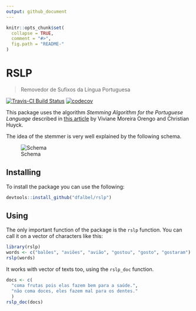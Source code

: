 ```yaml
---
output: github_document
---
```


<!-- README.md is generated from README.Rmd. Please edit that file -->

```r
knitr::opts_chunk$set(
  collapse = TRUE,
  comment = "#>",
  fig.path = "README-"
)
```

# RSLP
> Removedor de Sufixos da Língua Portuguesa

[![Travis-CI Build Status](https://travis-ci.org/dfalbel/rslp.svg?branch=master)](https://travis-ci.org/dfalbel/rslp)
[![codecov](https://codecov.io/gh/dfalbel/rslp/branch/master/graph/badge.svg)](https://codecov.io/gh/dfalbel/rslp)

This package uses the algorithm *Stemming Algorithm for the Portuguese Language* described in [this article](http://doi.ieeecomputersociety.org/10.1109/SPIRE.2001.10024) by Viviane Moreira Orengo and Christian Huyck.

The idea of the stemmer is very well explained by the following schema.

![Schema](README-schema.PNG)

## Installing

To install the package you can use the following:

```r
devtools::install_github("dfalbel/rslp")
```

## Using

The only important function of the package is the `rslp` function.
You can call it on a vector of characters like this:

```r
library(rslp)
words <- c("balões", "aviões", "avião", "gostou", "gosto", "gostaram")
rslp(words)
```

It works with vector of texts too, using the `rslp_doc` function.

```r
docs <- c(
  "coma frutas pois elas fazem bem para a saúde.",
  "não coma doces, eles fazem mal para os dentes."
  )
rslp_doc(docs)
```


